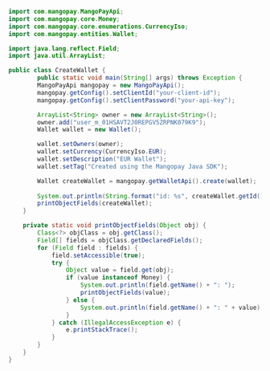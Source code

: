   
```java Java  
import com.mangopay.MangoPayApi;
import com.mangopay.core.Money;
import com.mangopay.core.enumerations.CurrencyIso;
import com.mangopay.entities.Wallet;

import java.lang.reflect.Field;
import java.util.ArrayList;

public class CreateWallet {
        public static void main(String[] args) throws Exception {
        MangoPayApi mangopay = new MangoPayApi();
        mangopay.getConfig().setClientId("your-client-id");
        mangopay.getConfig().setClientPassword("your-api-key");

        ArrayList<String> owner = new ArrayList<String>();
        owner.add("user_m_01HSAVT2J0REPGV5ZRPNK079K9");
        Wallet wallet = new Wallet();

        wallet.setOwners(owner);
        wallet.setCurrency(CurrencyIso.EUR);
        wallet.setDescription("EUR Wallet");
        wallet.setTag("Created using the Mangopay Java SDK"); 

        Wallet createWallet = mangopay.getWalletApi().create(wallet);
        
        System.out.println(String.format("id: %s", createWallet.getId()));
        printObjectFields(createWallet);
    }

    private static void printObjectFields(Object obj) {
        Class<?> objClass = obj.getClass();
        Field[] fields = objClass.getDeclaredFields();
        for (Field field : fields) {
            field.setAccessible(true);
            try {
                Object value = field.get(obj);
                if (value instanceof Money) {
                    System.out.println(field.getName() + ": ");
                    printObjectFields(value);
                } else {
                    System.out.println(field.getName() + ": " + value);
                }
            } catch (IllegalAccessException e) {
                e.printStackTrace();
            }
        }
    }
}  
```
